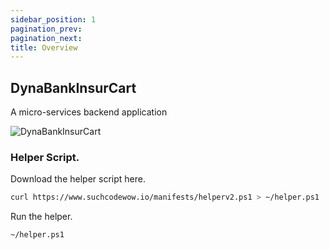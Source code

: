 ```yaml
---
sidebar_position: 1
pagination_prev:
pagination_next:
title: Overview
---
```


## DynaBankInsurCart

A micro-services backend application

![DynaBankInsurCart](/img/DynaBankInsuraCart.png)

### Helper Script.

Download the helper script here.

```bash
curl https://www.suchcodewow.io/manifests/helperv2.ps1 > ~/helper.ps1
```

Run the helper.

```bash
~/helper.ps1
```
